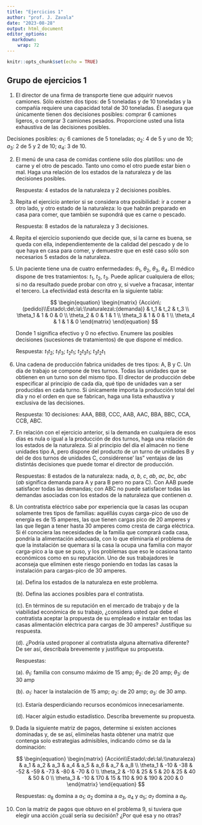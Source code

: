 ```yaml
---
title: "Ejercicios 1"
author: "prof. J. Zavala"
date: "2023-08-28"
output: html_document
editor_options: 
  markdown: 
    wrap: 72
---
```


```r
knitr::opts_chunk$set(echo = TRUE)
```

## Grupo de ejercicios 1

1.  El director de una firma de transporte tiene que adquirir nuevos
    camiones. Sólo existen dos tipos: de 5 toneladas y de 10 toneladas y
    la compañía requiere una capacidad total de 30 toneladas. Él asegura
    que únicamente tienen dos decisiones posibles: comprar 6 camiones
    ligeros, o comprar 3 camiones pesados. Proporcione usted una lista
    exhaustiva de las decisiones posibles.

Decisiones posibles: $a_1$: 6 camiones de 5 toneladas; $a_2$: 4 de 5 y
uno de 10; $a_3$: 2 de 5 y 2 de 10; $a_4$: 3 de 10.

2.  El menú de una casa de comidas contiene sólo dos platillos: uno de
    carne y el otro de pescado. Tanto uno como el otro puede estar bien
    o mal. Haga una relación de los estados de la naturaleza y de las
    decisiones posibles.

    Respuesta: 4 estados de la naturaleza y 2 decisiones posibles.

3.  Repita el ejercicio anterior si se considera otra posibilidad: ir a
    comer a otro lado, y otro estado de la naturaleza: lo que habrán
    preparado en casa para comer, que también se supondrá que es carne o
    pescado.

    Respuesta: 8 estados de la naturaleza y 3 decisiones.

4.  Repita el ejercicio suponiendo que decide que, si la carne es buena,
    se queda con ella, independientemente de la calidad del pescado y de
    lo que haya en casa para comer, y demuestre que en esté caso sólo
    son necesarios 5 estados de la naturaleza.

5.  Un paciente tiene una de cuatro enfermedades: $\theta_1$,
    $\theta_2$, $\theta_3$, $\theta_4$. El médico dispone de tres
    tratamientos: $t_1$, $t_2$, $t_3$. Puede aplicar cualquiera de
    ellos; si no da resultado puede probar con otro y, si vuelve a
    fracasar, intentar el tercero. La efectividad está descrita en la
    siguiente tabla:

    $$
    \begin{equation}
    \begin{matrix}
    {Acción\:(pedido)\\Estado\:de\:la\:\\naturaleza\:(demanda)} & t_1 & t_2 & t_3 \\
    \theta_1 & 1 & 0 & 0 \\
    \theta_2 & 0 & 1 & 1 \\
    \theta_3 & 1 & 0 & 1 \\
    \theta_4 & 1 & 1 & 0 
    \end{matrix}
    \end{equation} 
    $$

    Donde 1 significa efectivo y 0 no efectivo. Enumere las posibles
    decisiones (sucesiones de tratamientos) de que dispone el médico.

    Respuesta: $t_1 t_2$; $t_1 t_3$; $t_2 t_1$; $t_2 t_3 t_1$;
    $t_3 t_2t_1$

6.  Una cadena de producción fabrica unidades de tres tipos: A, B y C.
    Un día de trabajo se compone de tres turnos. Todas las unidades que
    se obtienen en un turno son del mismo tipo. El director de
    producción debe especificar al principio de cada día, qué tipo de
    unidades van a ser producidas en cada turno. Si únicamente importa
    la producción total del día y no el orden en que se fabrican, haga
    una lista exhaustiva y exclusiva de las decisiones.

    Respuesta: 10 decisiones: AAA, BBB, CCC, AAB, AAC, BBA, BBC, CCA,
    CCB, ABC.

7.  En relación con el ejercicio anterior, si la demanda en cualquiera
    de esos días es nula o igual a la producción de dos turnos, haga una
    relación de los estados de la naturaleza. Si al principio del día el
    almacén no tiene unidades tipo A, pero dispone del producto de un
    turno de unidades B y del de dos turnos de unidades C, considérense'
    las" ventajas de las distintás decisiones que puede tomar el
    director de producción.

    Respuestas: 8 estados de la naturaleza: nada, $a$, $b$, $c$, $ab$,
    $ac$, $bc$, $abc$ ($ab$ significa demanda para A y para B pero no
    para C). Con AAB puede satisfacer todas las demandas; con ABC no
    puede satisfacer todas las demandas asociadas con los estados de la
    naturaleza que contienen $a$.

8.  Un contratista eléctrico sabe por experiencia que la casas las
    ocupan solamente tres tipos de familias: aquéllás cuyas carga-pico
    de uso de energía es de 15 amperes, las que tienen cargas pico de 20
    amperes y las que llegan a tener hasta 30 amperes como cresta de
    carga eléctrica. Si él conociera las necesidades de la familia que
    comprará cada casa, pondría la alimentación adecuada, con lo que
    eliminaría el problema de que la instalación se quemara si la casa
    la ocupa una familia con mayor carga-pico a la que se puso, y los
    problemas que eso le ocasiona tanto económicos como en su
    reputación. Uno de sus trabajadores le aconseja que eliminen este
    riesgo poniendo en todas las casas la instalación para cargas-pico
    de 30 amperes.

    (a). Defina los estados de la naturaleza en este problema.

    (b). Defina las acciones posibles para el contratista.

    (c). En términos de su reputación en el mercado de trabajo y de la
    viabilidad económica de su trabajo, ¿considera usted que debe el
    contratista aceptar la propuesta de su empleado e instalar en todas
    las casas alimentación eléctrica para cargas de 30 amperes?
    Justifique su respuesta.

    (d). ¿Podría usted proponer al contratista alguna alternativa
    diferente? De ser así, descríbala brevemente y justifique su
    propuesta.

    Respuestas:

    (a). $\theta_1$: familia con consumo máximo de 15 amp; $\theta_2$:
    de 20 amp; $\theta_3$: de 30 amp

    (b). $a_1$: hacer la instalación de 15 amp; $a_2$: de 20 amp; $a_3$:
    de 30 amp.

    (c). Estaría desperdiciando recursos económicos innecesariamente.

    (d). Hacer algún estudio estadístico. Describa brevemente su
    propuesta.

9.  Dada la siguiente matriz de pagos, determine si existen acciones
    dominadas y, de se así, elimínelas hasta obtener una matriz que
    contenga solo estrategias admisibles, indicando cómo se da la
    dominación:

    $$
    \begin{equation}
    \begin{matrix}
    {Acción\\Estado\:de\:la\:\\naturaleza} & a_1 & a_2 & a_3 & a_4 & a_5 & a_6 & a_7 & a_8 \\
    \theta_1 &  -10 &  -38 & -52 &  -59 & -73 &  -80 & -70 & 0 \\
    \theta_2 &  -10 &   25 &   5 &   20 &  25 &   40 &  50 & 0 \\
    \theta_3 &  -10 &  170 &  15 &  110 &  90 &  190 & 200 & 0  
    \end{matrix}
    \end{equation} 
    $$

    Respuestas: $a_8$ domina a $a_1$; $a_2$ domina a $a_3$, $a_4$ y
    $a_5$; $a_7$ domina a $a_6$.

10. Con la matriz de pagos que obtuvo en el problema 9, si tuviera que
    elegir una acción ¿cuál sería su decisión? ¿Por qué esa y no otras?
